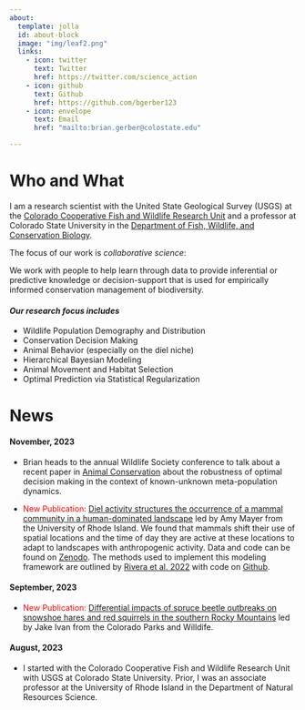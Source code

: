 ```yaml
---
about:
  template: jolla
  id: about-block
  image: "img/leaf2.png"
  links:
    - icon: twitter
      text: Twitter
      href: https://twitter.com/science_action
    - icon: github
      text: Github
      href: https://github.com/bgerber123
    - icon: envelope
      text: Email
      href: "mailto:brian.gerber@colostate.edu"  

---
```


::: {#about-block}
:::

# Who and What

I am a research scientist with the United State Geological Survey (USGS) at the [Colorado Cooperative Fish and Wildlife Research Unit](https://www1.usgs.gov/coopunits/unit/Colorado) and a professor at Colorado State University in the [Department of Fish, Wildlife, and Conservation Biology](https://warnercnr.colostate.edu/fwcb/).


The focus of our work is *collaborative science*:

We work with people to help learn through data to provide inferential or predictive knowledge or decision-support that is used for empirically informed conservation management of biodiversity. 

#### *Our research focus includes*

- Wildlife Population Demography and Distribution
- Conservation Decision Making
- Animal Behavior (especially on the diel niche)
- Hierarchical Bayesian Modeling
- Animal Movement and Habitat Selection
- Optimal Prediction via Statistical Regularization



# News

#### November, 2023 

- Brian heads to the annual Wildlife Society conference to talk about a recent paper in [Animal Conservation](https://zslpublications.onlinelibrary.wiley.com/doi/full/10.1111/acv.12877) about the robustness of optimal decision making in the context of known-unknown meta-population dynamics. 

- <span style="color:red;">New Publication:</span> [Diel activity structures the occurrence of a mammal community in a human-dominated landscape](https://onlinelibrary.wiley.com/doi/epdf/10.1002/ece3.10684) led by Amy Mayer from the University of Rhode Island. We found that mammals shift their use of spatial locations and the time of day they are active at these locations to adapt to landscapes with anthropogenic activity. Data and code can be found on [Zenodo](https://zenodo.org/records/8240192). The methods used to implement this modeling framework are outlined by [Rivera et al. 2022](https://doi.org/10.1086/720714) with code on  [Github](https://github.com/bgerber123/multi.state.diel.occupancy.model).

#### September, 2023 

- <span style="color:red;">New Publication:</span> [Differential impacts of spruce beetle outbreaks on snowshoe hares and red squirrels in the southern Rocky Mountains](https://www.sciencedirect.com/science/article/pii/S037811272300381X) led by Jake Ivan from the Colorado Parks and Willdife. 

#### August, 2023 
- I started with the Colorado Cooperative Fish and Wildlife Research Unit with USGS at Colorado State University. Prior, I was an associate professor at the University of Rhode Island in the Department of Natural Resources Science.



